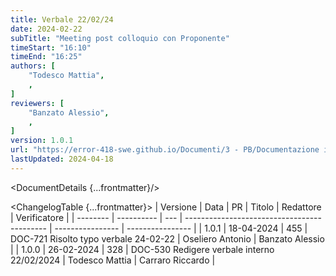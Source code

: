 ```yaml
---
title: Verbale 22/02/24
date: 2024-02-22
subTitle: "Meeting post colloquio con Proponente"
timeStart: "16:10"
timeEnd: "16:25"
authors: [
	"Todesco Mattia",
	,
]
reviewers: [
	"Banzato Alessio",
	,
]
version: 1.0.1
url: "https://error-418-swe.github.io/Documenti/3 - PB/Documentazione interna/Verbali/24-02-22_v1.0.1.pdf"
lastUpdated: 2024-04-18
---
```



<DocumentDetails {...frontmatter}/>

<ChangelogTable {...frontmatter}>
| Versione | Data       | PR  | Titolo                                      | Redattore        | Verificatore     |
| -------- | ---------- | --- | ------------------------------------------- | ---------------- | ---------------- |
| 1.0.1    | 18-04-2024 | 455 | DOC-721 Risolto typo verbale 24-02-22       | Oseliero Antonio | Banzato Alessio  |
| 1.0.0    | 26-02-2024 | 328 | DOC-530 Redigere verbale interno 22/02/2024 | Todesco Mattia   | Carraro Riccardo |
</ChangelogTable>

